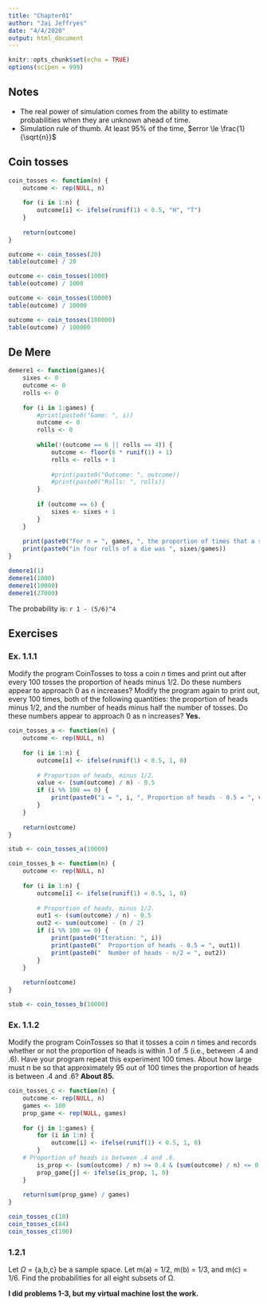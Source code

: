 ```yaml
---
title: "Chapter01"
author: "Jai Jeffryes"
date: "4/4/2020"
output: html_document
---
```


```r
knitr::opts_chunk$set(echo = TRUE)
options(scipen = 999)
```

## Notes
- The real power of simulation comes from the ability to estimate probabilities when they are unknown ahead of time.
- Simulation rule of thumb. At least 95% of the time, $error \le \frac{1}{\sqrt{n}}$

## Coin tosses

```r
coin_tosses <- function(n) {
	outcome <- rep(NULL, n)
	
	for (i in 1:n) {
		outcome[i] <- ifelse(runif(1) < 0.5, "H", "T")
	}
	
	return(outcome)
}

outcome <- coin_tosses(20)
table(outcome) / 20

outcome <- coin_tosses(1000)
table(outcome) / 1000

outcome <- coin_tosses(10000)
table(outcome) / 10000

outcome <- coin_tosses(100000)
table(outcome) / 100000
```

## De Mere
```r
demere1 <- function(games){
	sixes <- 0
	outcome <- 0
	rolls <- 0
		
	for (i in 1:games) {
		#print(paste0("Game: ", i))
		outcome <- 0
		rolls <- 0
		
		while(!(outcome == 6 || rolls == 4)) {
			outcome <- floor(6 * runif(1) + 1)
			rolls <- rolls + 1
			
			#print(paste0("Outcome: ", outcome))
			#print(paste0("Rolls: ", rolls))
		}
		
		if (outcome == 6) {
			sixes <- sixes + 1
		}
	}
	
	print(paste0("For n = ", games, ", the proportion of times that a six turned up"))
	print(paste0("in four rolls of a die was ", sixes/games))
}

demere1(1)
demere1(1000)
demere1(10000)
demere1(27000)
```

The probability is: `r 1 - (5/6)^4`

## Exercises
### Ex. 1.1.1
Modify the program CoinTosses to toss a coin $n$ times and print out after every 100 tosses the proportion of heads minus 1/2. Do these numbers appear to approach 0 as n increases? Modify the program again to print out, every 100 times, both of the following quantities: the proportion of heads minus 1/2, and the number of heads minus half the number of tosses. Do these numbers appear to approach 0 as n increases? **Yes.**

```r
coin_tosses_a <- function(n) {
	outcome <- rep(NULL, n)
	
	for (i in 1:n) {
		outcome[i] <- ifelse(runif(1) < 0.5, 1, 0)
		
		# Proportion of heads, minus 1/2.
		value <- (sum(outcome) / n) - 0.5
		if (i %% 100 == 0) {
			print(paste0("i = ", i, ", Proportion of heads - 0.5 = ", value))
		}
	}
	
	return(outcome)
}

stub <- coin_tosses_a(10000)

coin_tosses_b <- function(n) {
	outcome <- rep(NULL, n)
	
	for (i in 1:n) {
		outcome[i] <- ifelse(runif(1) < 0.5, 1, 0)
		
		# Proportion of heads, minus 1/2.
		out1 <- (sum(outcome) / n) - 0.5
		out2 <- sum(outcome) - (n / 2)
		if (i %% 100 == 0) {
			print(paste0("Iteration: ", i))
			print(paste0("  Proportion of heads - 0.5 = ", out1))
			print(paste0("  Number of heads - n/2 = ", out2))
		}
	}
	
	return(outcome)
}

stub <- coin_tosses_b(10000)
```

### Ex. 1.1.2
Modify the program CoinTosses so that it tosses a coin $n$ times and records whether or not the proportion of heads is within .1 of .5 (i.e., between .4 and .6). Have your program repeat this experiment 100 times. About how large must n be so that approximately 95 out of 100 times the proportion of heads is between .4 and .6? **About 85.**

```r
coin_tosses_c <- function(n) {
	outcome <- rep(NULL, n)
	games <- 100
	prop_game <- rep(NULL, games)
	
	for (j in 1:games) {
		for (i in 1:n) {
			outcome[i] <- ifelse(runif(1) < 0.5, 1, 0)
		}
	# Proportion of heads is between .4 and .6.
		is_prop <- (sum(outcome) / n) >= 0.4 & (sum(outcome) / n) <= 0.6
		prop_game[j] <- ifelse(is_prop, 1, 0)
	}
	
	return(sum(prop_game) / games)
}

coin_tosses_c(10)
coin_tosses_c(84)
coin_tosses_c(100)

```

### 1.2.1
Let $\Omega$ = {a,b,c} be a sample space. Let m(a) = 1/2, m(b) = 1/3, and m(c) = 1/6. Find the probabilities for all eight subsets of Ω.

**I did problems 1-3, but my virtual machine lost the work.**

